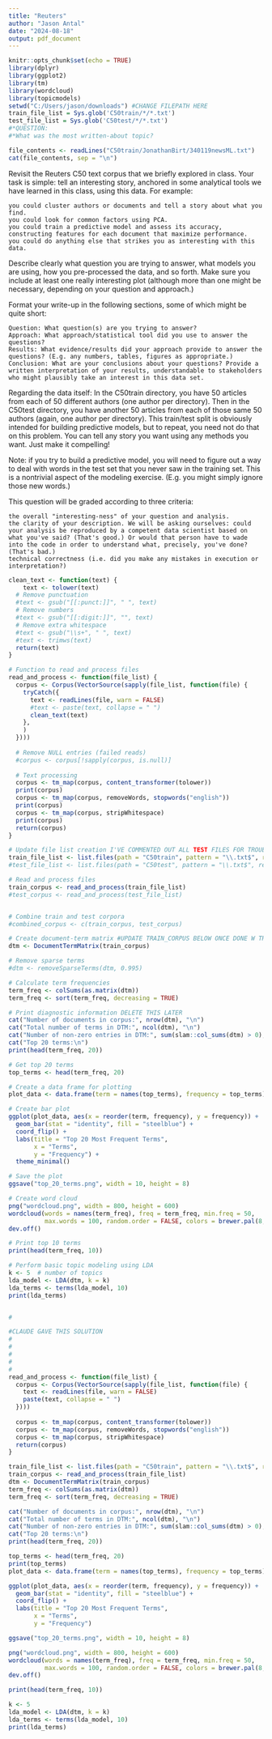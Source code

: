 ---
title: "Reuters"
author: "Jason Antal"
date: "2024-08-18"
output: pdf_document
---

```{r setup, include=FALSE #CHANGE FILEPATH AND RUN THIS BEFORE RUNNING BELOW}
knitr::opts_chunk$set(echo = TRUE)
library(dplyr)
library(ggplot2)
library(tm)
library(wordcloud)
library(topicmodels)
setwd("C:/Users/jason/downloads") #CHANGE FILEPATH HERE
train_file_list = Sys.glob('C50train/*/*.txt')
test_file_list = Sys.glob('C50test/*/*.txt')
#*QUESTION: 
#*What was the most written-about topic? 

file_contents <- readLines("C50train/JonathanBirt/340119newsML.txt")
cat(file_contents, sep = "\n")
```

Revisit the Reuters C50 text corpus that we briefly explored in class. Your task is simple: tell an interesting story, anchored in some analytical tools we have learned in this class, using this data. For example:

    you could cluster authors or documents and tell a story about what you find.
    you could look for common factors using PCA.
    you could train a predictive model and assess its accuracy, constructing features for each document that maximize performance.
    you could do anything else that strikes you as interesting with this data.

Describe clearly what question you are trying to answer, what models you are using, how you pre-processed the data, and so forth. Make sure you include at least one really interesting plot (although more than one might be necessary, depending on your question and approach.)

Format your write-up in the following sections, some of which might be quite short:

    Question: What question(s) are you trying to answer?
    Approach: What approach/statistical tool did you use to answer the questions?
    Results: What evidence/results did your approach provide to answer the questions? (E.g. any numbers, tables, figures as appropriate.)
    Conclusion: What are your conclusions about your questions? Provide a written interpretation of your results, understandable to stakeholders who might plausibly take an interest in this data set.

Regarding the data itself: In the C50train directory, you have 50 articles from each of 50 different authors (one author per directory). Then in the C50test directory, you have another 50 articles from each of those same 50 authors (again, one author per directory). This train/test split is obviously intended for building predictive models, but to repeat, you need not do that on this problem. You can tell any story you want using any methods you want. Just make it compelling!

Note: if you try to build a predictive model, you will need to figure out a way to deal with words in the test set that you never saw in the training set. This is a nontrivial aspect of the modeling exercise. (E.g. you might simply ignore those new words.)

This question will be graded according to three criteria:

    the overall "interesting-ness" of your question and analysis.
    the clarity of your description. We will be asking ourselves: could your analysis be reproduced by a competent data scientist based on what you've said? (That's good.) Or would that person have to wade into the code in order to understand what, precisely, you've done? (That's bad.)
    technical correctness (i.e. did you make any mistakes in execution or interpretation?)

```{r }

clean_text <- function(text) {
    text <- tolower(text)
  # Remove punctuation
  #text <- gsub("[[:punct:]]", " ", text)
  # Remove numbers
  #text <- gsub("[[:digit:]]", "", text)
  # Remove extra whitespace
  #text <- gsub("\\s+", " ", text)
  #text <- trimws(text)
  return(text)
}

# Function to read and process files
read_and_process <- function(file_list) {
  corpus <- Corpus(VectorSource(sapply(file_list, function(file) {
    tryCatch({
      text <- readLines(file, warn = FALSE)
      #text <- paste(text, collapse = " ")
      clean_text(text)
    },
    )
  })))
  
  # Remove NULL entries (failed reads)
  #corpus <- corpus[!sapply(corpus, is.null)]
  
  # Text processing
  corpus <- tm_map(corpus, content_transformer(tolower))
  print(corpus)
  corpus <- tm_map(corpus, removeWords, stopwords("english"))
  print(corpus)
  corpus <- tm_map(corpus, stripWhitespace)
  print(corpus)
  return(corpus)
}

# Update file list creation I'VE COMMENTED OUT ALL TEST FILES FOR TROUBLESHOOTING
train_file_list <- list.files(path = "C50train", pattern = "\\.txt$", recursive = TRUE, full.names = TRUE)
#test_file_list <- list.files(path = "C50test", pattern = "\\.txt$", recursive = TRUE, full.names = TRUE)

# Read and process files
train_corpus <- read_and_process(train_file_list)
#test_corpus <- read_and_process(test_file_list)


# Combine train and test corpora
#combined_corpus <- c(train_corpus, test_corpus)

# Create document-term matrix #UPDATE TRAIN_CORPUS BELOW ONCE DONE W TROUBLESHOOTING
dtm <- DocumentTermMatrix(train_corpus)

# Remove sparse terms
#dtm <- removeSparseTerms(dtm, 0.995)

# Calculate term frequencies
term_freq <- colSums(as.matrix(dtm))
term_freq <- sort(term_freq, decreasing = TRUE)

# Print diagnostic information DELETE THIS LATER
cat("Number of documents in corpus:", nrow(dtm), "\n")
cat("Total number of terms in DTM:", ncol(dtm), "\n")
cat("Number of non-zero entries in DTM:", sum(slam::col_sums(dtm) > 0), "\n")
cat("Top 20 terms:\n")
print(head(term_freq, 20))

# Get top 20 terms
top_terms <- head(term_freq, 20)

# Create a data frame for plotting
plot_data <- data.frame(term = names(top_terms), frequency = top_terms)

# Create bar plot
ggplot(plot_data, aes(x = reorder(term, frequency), y = frequency)) +
  geom_bar(stat = "identity", fill = "steelblue") +
  coord_flip() +
  labs(title = "Top 20 Most Frequent Terms",
       x = "Terms",
       y = "Frequency") +
  theme_minimal()

# Save the plot
ggsave("top_20_terms.png", width = 10, height = 8)

# Create word cloud
png("wordcloud.png", width = 800, height = 600)
wordcloud(words = names(term_freq), freq = term_freq, min.freq = 50,
          max.words = 100, random.order = FALSE, colors = brewer.pal(8, "Dark2"))
dev.off()

# Print top 10 terms
print(head(term_freq, 10))

# Perform basic topic modeling using LDA
k <- 5  # number of topics
lda_model <- LDA(dtm, k = k)
lda_terms <- terms(lda_model, 10)
print(lda_terms)


#


```


```{r pressure, echo=FALSE}
#CLAUDE GAVE THIS SOLUTION
#
#
#
#
#
read_and_process <- function(file_list) {
  corpus <- Corpus(VectorSource(sapply(file_list, function(file) {
    text <- readLines(file, warn = FALSE)
    paste(text, collapse = " ")
  })))
  
  corpus <- tm_map(corpus, content_transformer(tolower))
  corpus <- tm_map(corpus, removeWords, stopwords("english"))
  corpus <- tm_map(corpus, stripWhitespace)
  return(corpus)
}

train_file_list <- list.files(path = "C50train", pattern = "\\.txt$", recursive = TRUE, full.names = TRUE)
train_corpus <- read_and_process(train_file_list)
dtm <- DocumentTermMatrix(train_corpus)
term_freq <- colSums(as.matrix(dtm))
term_freq <- sort(term_freq, decreasing = TRUE)

cat("Number of documents in corpus:", nrow(dtm), "\n")
cat("Total number of terms in DTM:", ncol(dtm), "\n")
cat("Number of non-zero entries in DTM:", sum(slam::col_sums(dtm) > 0), "\n")
cat("Top 20 terms:\n")
print(head(term_freq, 20))

top_terms <- head(term_freq, 20)
print(top_terms)
plot_data <- data.frame(term = names(top_terms), frequency = top_terms)

ggplot(plot_data, aes(x = reorder(term, frequency), y = frequency)) +
  geom_bar(stat = "identity", fill = "steelblue") +
  coord_flip() +
  labs(title = "Top 20 Most Frequent Terms",
       x = "Terms",
       y = "Frequency")

ggsave("top_20_terms.png", width = 10, height = 8)

png("wordcloud.png", width = 800, height = 600)
wordcloud(words = names(term_freq), freq = term_freq, min.freq = 50,
          max.words = 100, random.order = FALSE, colors = brewer.pal(8, "Dark2"))
dev.off()

print(head(term_freq, 10))

k <- 5
lda_model <- LDA(dtm, k = k)
lda_terms <- terms(lda_model, 10)
print(lda_terms)
```

